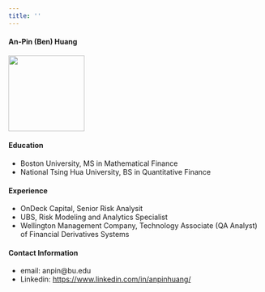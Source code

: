 ```yaml
---
title: ''
---
```


#### An-Pin (Ben) Huang
<img src="suitUp.jpeg" width="150" height="150" />
  
#### Education
* Boston University, MS in Mathematical Finance
* National Tsing Hua University, BS in Quantitative Finance

#### Experience
* OnDeck Capital, Senior Risk Analysit
* UBS, Risk Modeling and Analytics Specialist
* Wellington Management Company, Technology Associate (QA Analyst) of Financial Derivatives Systems

#### Contact Information
* email: anpin@bu.edu
* Linkedin: [https://www.linkedin.com/in/anpinhuang/](https://www.linkedin.com/in/anpinhuang/)